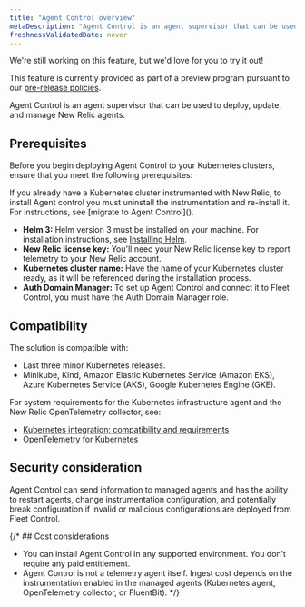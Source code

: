 ```yaml
---
title: "Agent Control overview"
metaDescription: "Agent Control is an agent supervisor that can be used to deploy, update, and manage New Relic agents."
freshnessValidatedDate: never
---
```

<Callout title="preview">
  We're still working on this feature, but we'd love for you to try it out!

  This feature is currently provided as part of a preview program pursuant to our [pre-release policies](/docs/licenses/license-information/referenced-policies/new-relic-pre-release-policy).
</Callout>

Agent Control is an agent supervisor that can be used to deploy, update, and manage New Relic agents. 

## Prerequisites
Before you begin deploying Agent Control to your Kubernetes clusters, ensure that you meet the following prerequisites:

<Callout variant="important">
  If you already have a Kubernetes cluster instrumented with New Relic, to install Agent control you must uninstall the instrumentation and re-install it. For instructions, see [migrate to Agent Control]().
</Callout>

- **Helm 3:** Helm version 3 must be installed on your machine. For installation instructions, see [Installing Helm](https://helm.sh/docs/intro/install).
- **New Relic license key:** You'll need your New Relic license key to report telemetry to your New Relic account.
- **Kubernetes cluster name:** Have the name of your Kubernetes cluster ready, as it will be referenced during the installation process.
- **Auth Domain Manager:** To set up Agent Control and connect it to Fleet Control, you must have the Auth Domain Manager role.

## Compatibility

The solution is compatible with:
- Last three minor Kubernetes releases.
- Minikube, Kind, Amazon Elastic Kubernetes Service (Amazon EKS), Azure Kubernetes Service (AKS), Google Kubernetes Engine (GKE).

For system requirements for the Kubernetes infrastructure agent and the New Relic OpenTelemetry collector, see:
- [Kubernetes integration: compatibility and requirements](/docs/kubernetes-pixie/kubernetes-integration/get-started/kubernetes-integration-compatibility-requirements)
- [OpenTelemetry for Kubernetes](/docs/kubernetes-pixie/kubernetes-integration/installation/k8s-otel)

## Security consideration
Agent Control can send information to managed agents and has the ability to restart agents, change instrumentation configuration, and potentially break configuration if invalid or malicious configurations are deployed from Fleet Control.

{/* ## Cost considerations
- You can install Agent Control in any supported environment. You don’t require any paid entitlement.
- Agent Control is not a telemetry agent itself. Ingest cost depends on the instrumentation enabled in the managed agents (Kubernetes agent, OpenTelemetry collector, or FluentBit). */}
